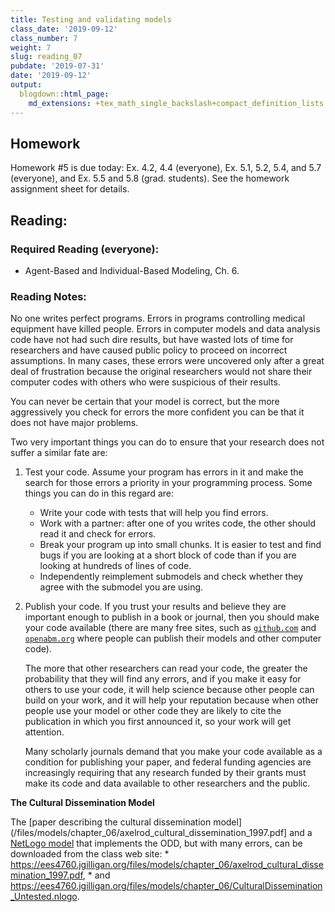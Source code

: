 ```yaml
---
title: Testing and validating models
class_date: '2019-09-12'
class_number: 7
weight: 7
slug: reading_07
pubdate: '2019-07-31'
date: '2019-09-12'
output:
  blogdown::html_page:
    md_extensions: +tex_math_single_backslash+compact_definition_lists
---
```

## Homework

Homework #5 is due today: Ex. 4.2, 4.4 (everyone), Ex. 5.1, 5.2, 5.4, and 5.7 (everyone), and Ex. 5.5 and 5.8 (grad. students). See the homework assignment sheet for details.

## Reading:

### Required Reading (everyone):
* Agent-Based and Individual-Based Modeling, Ch. 6.

### Reading Notes:

No one writes perfect programs. Errors in programs controlling medical equipment 
have killed people. Errors in computer models and data analysis code have not had 
such dire results, but have wasted lots of time for researchers and have caused 
public policy to proceed on incorrect assumptions. In many cases, these errors 
were uncovered only after a great deal of frustration because the original 
researchers would not share their computer codes with others who were suspicious 
of their results.

You can never be certain that your model is correct, but the more aggressively 
you check for errors the more confident you can be that it does not have major problems.

Two very important things you can do to ensure that your research does not suffer 
a similar fate are:

1. Test your code. Assume your program has errors in it and make the search for 
those errors a priority in your programming process.
    Some things you can do in this regard are:
      * Write your code with tests that will help you find errors.
      * Work with a partner: after one of you writes code, the other should read 
        it and check for errors.
      * Break your program up into small chunks. It is easier to test and find 
        bugs if you are looking at a short block of code than if you are looking 
        at hundreds of lines of code.
      * Independently reimplement submodels and check whether they agree with the 
        submodel you are using.
1. Publish your code. If you trust your results and believe they are important 
   enough to publish in a book or journal, then you should make your code available 
   (there are many free sites, such as [`github.com`](https://github.com) and 
   [`openabm.org`](https://openabm.org) where people can 
   publish their models and other computer code). 
    
      The more that other researchers can read your code, the greater the probability 
      that they will find any errors, and if you make it easy for others to use your 
      code, it will help science because other people can build on your work, and it 
      will help your reputation because when other people use your model or other 
      code they are likely to cite the publication in which you first announced 
      it, so your work will get attention.
    
      Many scholarly journals demand that you make your code available as a 
      condition for publishing your paper, and federal funding agencies are 
      increasingly requiring that any research funded by their grants must make 
      its code and data available to other researchers and the public.

**The Cultural Dissemination Model**

The 
[paper describing the cultural dissemination model](/files/models/chapter_06/axelrod_cultural_dissemination_1997.pdf]
and a 
[NetLogo model](files/models/chapter_06/CulturalDissemination_Untested.nlogo) 
that implements the ODD, but with many errors, can be downloaded from the class web site: 
* <https://ees4760.jgilligan.org/files/models/chapter_06/axelrod_cultural_dissemination_1997.pdf>, 
* and <https://ees4760.jgilligan.org/files/models/chapter_06/CulturalDissemination_Untested.nlogo>.
